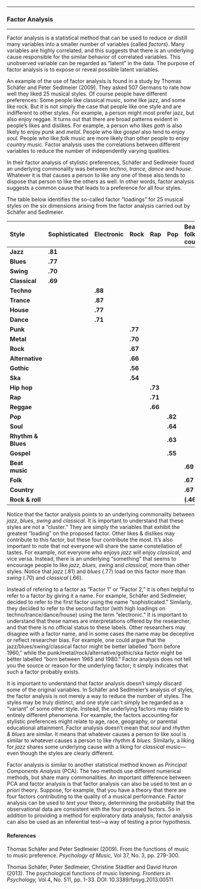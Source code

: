 

------------------------------------------------------------------------

### Factor Analysis

------------------------------------------------------------------------

Factor analysis is a statistical method that can be used to reduce
or distill many variables into a smaller number of variables (called
*factors*). Many variables are highly correlated, and this suggests
that there is an underlying cause responsible for the similar
behavior of correlated variables. This unobserved variable can be
regarded as "latent" in the data. The purpose of factor analysis is
to expose or reveal possible latent variables.

An example of the use of factor analysis is found in a study by
Thomas Schäfer and Peter Sedlmeier (2009). They asked 507 Germans to
rate how well they liked 25 musical styles. Of course people have
different preferences: Some people like classical music, some like
jazz, and some like rock. But it is not simply the case that people
like one style and are indifferent to other styles. For example, a
person might most prefer jazz, but also enjoy reggae. It turns out
that there are broad patterns evident in people's likes and
dislikes. For example, a person who likes *goth* is also likely to
enjoy *punk* and *metal*. People who like *gospel* also tend to
enjoy *soul.* People who like *folk* music are more likely than
other people to enjoy *country* music. Factor analysis uses the
correlations between different variables to reduce the number of
independently varying qualities.

In their factor analysis of stylistic preferences, Schäfer and
Sedlmeier found an underlying commonality was between *techno*,
*trance*, *dance* and *house*. Whatever it is that causes a person
to like any one of these also tends to dispose that person to like
the others as well. In other words, factor analysis suggests a
common cause that leads to a preference for all four styles.

The table below identifies the so-called factor "loadings" for 25
musical styles on the six dimensions arising from the factor
analysis carried out by Schäfer and Sedlmeier.

  Style                Sophisticated   Electronic   Rock      Rap       Pop       Beat, folk, & country
  -------------------- --------------- ------------ --------- --------- --------- -----------------------
  **Jazz**             **.81**                                                    
  **Blues**            **.77**                                                    
  **Swing**            **.70**                                                    
  **Classical**        **.69**                                                    
  **Techno**                           **.88**                                    
  **Trance**                           **.87**                                    
  **House**                            **.77**                                    
  **Dance**                            **.71**                                    
  **Punk**                                          **.77**                       
  **Metal**                                         **.70**                       
  **Rock**                                          **.67**                       
  **Alternative**                                   **.66**                       
  **Gothic**                                        **.56**                       
  **Ska**                                           **.54**                       
  **Hip hop**                                                 **.73**             
  **Rap**                                                     **.71**             
  **Reggae**                                                  **.66**             
  **Pop**                                                               **.82**   
  **Soul**                                                              **.64**   
  **Rhythm & Blues**                                                    **.63**   
  **Gospel**                                                            **.55**   
  **Beat music**                                                                  **.69**
  **Folk**                                                                        **.67**
  **Country**                                                                     **.67**
  **Rock & roll**                                                                 **(.46)**

Notice that the factor analysis points to an underlying commonality
between *jazz*, *blues*, *swing* and *classical*. It is important to
understand that these styles are not a "cluster." They are simply
the variables that exhibit the greatest "loading" on the proposed
factor. Other likes & dislikes may contribute to this factor, but
these four contribute the most. It's also important to note that not
everyone will share the same constellation of tastes. For example,
not everyone who enjoys *jazz* will enjoy *classical,* and vice
versa. Instead, there is an underlying "something" that seems to
encourage people to like *jazz, blues, swing* and *classical,* more
than other styles. Notice that *jazz* (.81) and *blues* (.77) load
on this factor more than *swing* (.70) and *classical* (.66).

Instead of refering to a factor as "Factor 1" or "Factor 2," it is
often helpful to refer to a factor by giving it a name. For example,
Schäfer and Sedlmeier, decided to refer to the first factor using
the name "sophisticated." Similarly, they decided to refer to the
second factor (with high loadings on techno/trance/dance/house)
using the term "electronic." It is important to understand that
these names are interpretations offered by the researcher, and that
there is no official status to these labels. Other researchers may
disagree with a factor name, and in some cases the name may be
deceptive or reflect researcher bias. For example, one could argue
that the jazz/blues/swing/classical factor might be better labelled
"born before 1960," while the punk/metal/rock/alternative/gothic/ska
factor might be better labelled "born between 1965 and 1980." Factor
analysis does not tell you the source or reason for the underlying
factor; it simply indicates that such a factor probably exists.

It is important to understand that factor analysis doesn't simply
discard some of the original variables. In Schäfer and Sedlmeier's
analysis of styles, the factor analysis is not merely a way to
reduce the number of styles. The styles may be truly distinct, and
one style can't simply be regarded as a "variant" of some other
style. Instead, the underlying factors may relate to entirely
different phenomena. For example, the factors accounting for
stylistic preferences might relate to age, race, geography, or
parental educational attainment. Factor analysis doesn't mean that
*soul* and *rhythm & blues* are similar. It means that whatever
causes a person to like *soul* is similar to whatever causes a
person to like *rhythm & blues.* Similarly, a liking for *jazz*
shares some underlying cause with a liking for *classical*
music---even though the styles are clearly different.

Factor analysis is similar to another statistical method known as
*Principal Components Analysis* (PCA). The two methods use different
numerical methods, but share many commonalities. An important
difference between PCA and factor analysis is that factor analysis
can also be used to test an *a priori* theory. Suppose, for example,
that you have a theory that there are four factors contributing to
the quality of a musical performance. Factor analysis can be used to
*test* your theory, determining the probability that the
observational data are consistent with the four proposed factors. So
in addition to providing a method for exploratory data analysis,
factor analysis can also be used as an inferential test---a way of
testing a prior hypothesis.

#### References

Thomas Schäfer and Peter Sedlmeier (2009). From the functions of
music to music preference. *Psychology of Music,* Vol 37, No. 3, pp.
279-300.

Thomas Schäfer, Peter Sedlmeier, Christine Städtler and David Huron
(2013). The psychological functions of music listening. *Frontiers
in Psychology,* Vol 4, No. 511, pp. 1-33. DOI:
10.3389/fpsyg.2013.00511
